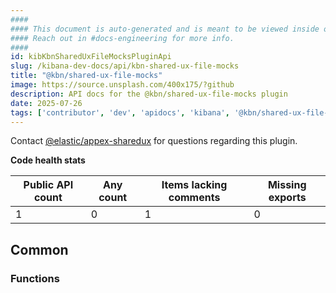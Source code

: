 ```yaml
---
####
#### This document is auto-generated and is meant to be viewed inside our experimental, new docs system.
#### Reach out in #docs-engineering for more info.
####
id: kibKbnSharedUxFileMocksPluginApi
slug: /kibana-dev-docs/api/kbn-shared-ux-file-mocks
title: "@kbn/shared-ux-file-mocks"
image: https://source.unsplash.com/400x175/?github
description: API docs for the @kbn/shared-ux-file-mocks plugin
date: 2025-07-26
tags: ['contributor', 'dev', 'apidocs', 'kibana', '@kbn/shared-ux-file-mocks']
---
```




Contact [@elastic/appex-sharedux](https://github.com/orgs/elastic/teams/appex-sharedux) for questions regarding this plugin.

**Code health stats**

| Public API count  | Any count | Items lacking comments | Missing exports |
|-------------------|-----------|------------------------|-----------------|
| 1 | 0 | 1 | 0 |

## Common

### Functions
<DocDefinitionList data={kbnSharedUxFileMocksObj.common.functions}/>


